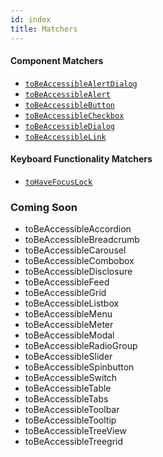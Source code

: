 ```yaml
---
id: index
title: Matchers
---
```


#### Component Matchers

- [`toBeAccessibleAlertDialog`](/matchers/alertdialog)
- [`toBeAccessibleAlert`](/matchers/alert)
- [`toBeAccessibleButton`](/matchers/button)
- [`toBeAccessibleCheckbox`](/matchers/checkbox)
- [`toBeAccessibleDialog`](/matchers/dialog)
- [`toBeAccessibleLink`](/matchers/link)

#### Keyboard Functionality Matchers

- [`toHaveFocusLock`](/matchers/focuslock)

### Coming Soon

- toBeAccessibleAccordion
- toBeAccessibleBreadcrumb
- toBeAccessibleCarousel
- toBeAccessibleCombobox
- toBeAccessibleDisclosure
- toBeAccessibleFeed
- toBeAccessibleGrid
- toBeAccessibleListbox
- toBeAccessibleMenu
- toBeAccessibleMeter
- toBeAccessibleModal
- toBeAccessibleRadioGroup
- toBeAccessibleSlider
- toBeAccessibleSpinbutton
- toBeAccessibleSwitch
- toBeAccessibleTable
- toBeAccessibleTabs
- toBeAccessibleToolbar
- toBeAccessibleTooltip
- toBeAccessibleTreeView
- toBeAccessibleTreegrid
